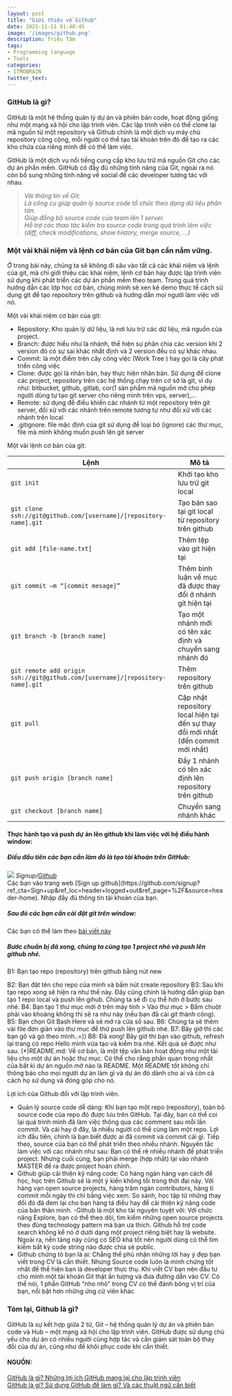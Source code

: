 ```yaml
---
layout: post
title: "Giới thiệu về Github"
date: 2021-11-11 01:48:45
image: '/images/github.png'
description: Triệu Tâm
tags:
- Programming language
- Tools
categories:
- ITMOBRAIN
twitter_text:
---
```


### GitHub là gì?
GitHub là một hệ thống quản lý dự án và phiên bản code, hoạt động giống như một mạng xã hội cho lập trình viên. Các lập trình viên có thể clone lại mã nguồn từ một repository và Github chính là một dịch vụ máy chủ repository công cộng, mỗi người có thể tạo tài khoản trên đó để tạo ra các kho chứa của riêng mình để có thể làm việc.

GitHub là một dịch vụ nổi tiếng cung cấp kho lưu trữ mã nguồn Git cho các dự án phần mềm. GitHub có đầy đủ những tính năng của Git, ngoài ra nó còn bổ sung những tính năng về social để các developer tương tác với nhau.

><cite>Vài thông tin về Git:
> <br>Là công cụ giúp quản lý source code tổ chức theo dạng dữ liệu phân tán.
> <br>Giúp đồng bộ source code của team lên 1 server.
> <br>Hỗ trợ các thao tác kiểm tra source code trong quá trình làm việc (diff, check modifications, show history, merge source, …)</cite>

### Một vài khái niệm và lệnh cơ bản của Git bạn cần nắm vững.
Ở trong bài này, chúng ta sẽ không đi sâu vào tất cả các khái niệm và lệnh của git, mà chỉ giới thiệu các khái niệm, lệnh cơ bản hay được lập trình viên sử dụng khi phát triển các dự án phần mềm theo team. Trong quá trình hướng dẫn các lớp học cơ bản, chúng mình sẽ xen kẽ demo thực tế cách sử dụng git để tạo repository trên github và hướng dẫn mọi người làm việc với nó.

Một vài khái niệm cơ bản của git:
- Repository: Kho quản lý dữ liệu, là nơi lưu trữ các dữ liệu, mã nguồn của project.
- Branch: được hiểu như là nhánh, thể hiện sự phân chia các version khi 2 version đó có sự sai khác nhất định và 2 version đều có sự khác nhau.
- Commit: là một điểm trên cây công việc (Work Tree ) hay gọi là cây phát triển công việc
- Clone: được gọi là nhân bản, hay thực hiện nhân bản. Sử dụng để clone các project, repository trên các hệ thống chạy trên cơ sở là git, ví dụ như: bitbucket, github, gitlab, cor(1 sản phẩm mã nguồn mở cho phép người dùng tự tạo git server cho riêng mình trên vps, server),… 
- Remote: sử dụng để điều khiển các nhánh từ một repository trên git server, đối xử với các nhánh trên remote tương tự như đối xử với các nhánh trên local
- .gitignore: file mặc định của git sử dụng để loại bỏ (ignore) các thư mục, file mà mình không muốn push lên git server

Một vài lệnh cơ bản của git:

| Lệnh | Mô tả |
| ------- | ----------- |
| `git init` | Khởi tạo kho lưu trữ git local |
| `git clone ssh://git@github.com/[username]/[repository-name].git` | Tạo bản sao tại git local từ repository trên github |
| `git add [file-name.txt]` | Thêm tệp vào git hiện tại |
| `git commit –m “[commit mesage]”` | Thêm bình luận về mục đã được thay đổi ở nhánh git hiện tại |
| `git branch -b [branch name]` | Tạo một nhánh mới có tên xác định và chuyển sang nhánh đó |
| `git remote add origin ssh://git@github.com/[username]/[repository-name].git` | Thêm repository trên github |
| `git pull` | Cập nhật repository local hiện tại đến sự thay đổi mới nhất (đến commit mới nhất) |
| `git push origin [branch name]` | Đẩy 1 nhánh có tên xác định lên repository trên github |
| `git checkout [branch name]` | Chuyển sang nhánh khác |

#### Thực hành tạo và push dự án lên github khi làm việc với hệ điều hành window:
##### Điều đầu tiên các bạn cần làm đó là tạo tài khoản trên GitHub:
<div class="gallery-box">
    <img src="/images/github-signup.png">
  <em>Signup/<a href="https://github.com/signup?ref_cta=Sign+up&ref_loc=header+logged+out&ref_page=%2F&source=header-home" target="_blank">Github</a></em>
</div>
Các bạn vào trang web [Sign up github](https://github.com/signup?ref_cta=Sign+up&ref_loc=header+logged+out&ref_page=%2F&source=header-home). Nhập đầy đủ thông tin tài khoản của bạn.

##### Sau đó các bạn cần cài đặt git trên window:
Các bạn có thể làm theo [bài viết này](https://openplanning.net/11707/cai-dat-git-tren-windows)

##### Bước chuẩn bị đã xong, chúng ta cùng tạo 1 project nhỏ và push lên github nhé.
B1: Bạn tạo repo (repository) trên github bằng nút new

B2: Bạn đặt tên cho repo của mình và bấm nút create repository
B3: Sau khi tạo repo xong sẽ hiện ra như thế này. Đây cũng chính là hướng dẫn giúp bạn tạo 1 repo local và push lên gihub. Chúng ta sẽ đi cụ thể hơn ở bước sau nhé. 
B4: Bạn tạo 1 thư mục mới ở trên máy tính > Vào thư mục > Bấm chuột phải vào khoảng không thì sẽ ra như này (nếu bạn đã cài git thành công).
B5: Bạn chọn Git Bash Here và sẽ mở ra cửa sổ sau.
B6: Chúng ta sẽ thêm vài file đơn giản vào thư mục để thử push lên github nhé. 
B7: Bây giờ thì các bạn gõ và gõ theo mình..=))
B8: Đã xong! Bây giờ thì bạn vào github, refresh lại trang có repo Hello mình vừa tạo và kiểm tra nhé. Kết quả sẽ được như sau.
(*)README.md: Về cơ bản, là một tệp văn bản hoạt động như một tài liệu cho một dự án hoặc thư mục. Có thể cho rằng phần quan trọng nhất của bất kì dự án nguồn mở nào là README. Một README tốt không chỉ thông báo cho mọi người dự án làm gì và dự án đó dành cho ai và còn cả cách họ sử dụng và đóng góp cho nó. 


Lợi ích của Github đối với lập trình viên.
- Quản lý source code dễ dàng:
Khi bạn tạo một repo (repository), toàn bộ source code của repo đó được lưu trên GitHub. Tại đây, bạn có thể coi lại quá trình mình đã làm việc thông qua các comment sau mỗi lần commit. Và cái hay ở đây, là nhiều người có thể cùng làm một repo.
Lợi ích đầu tiên, chính là bạn biết được ai đã commit và commit cái gì. Tiếp theo, source của bạn có thể phát triển theo nhiều nhánh. Nguyên tắc làm việc với các nhánh như sau: Bạn có thể rẽ nhiều nhánh để phát triển project. Nhưng cuối cùng, bạn phải merge (hợp nhất) lại vào nhánh MASTER để ra được project hoàn chỉnh.
- Github giúp cải thiện kỹ năng code:
Có hàng ngàn hàng vạn cách để học, học trên Github sẽ là một ý kiến không tồi trong thời đại này. Với hàng vạn open source projects, hàng trăm ngàn contributors, hàng tỉ commit mỗi ngày thì chỉ bằng việc xem. So sánh, học tập từ những thay đổi đó đã đem lại cho bạn hàng tá điều hay để cải thiện kỹ năng code của bản thân mình.
-Github là một kho tài nguyên tuyệt vời:
Với chức năng Explore, bạn có thể theo dõi, tìm kiếm những open source projects theo đúng technology pattern mà bạn ưa thích. Github hỗ trợ code search không kể nó ở dưới dạng một project riêng biệt hay là website. Ngoài ra, nền tảng này cũng có SEO khá tốt nên người dùng có thể tìm kiếm bất kỳ code string nào được chia sẻ public.
- Github chứng tỏ bạn là ai:
Chẳng thể phủ nhận những lời hay ý đẹp bạn viết trong CV là cần thiết. Nhưng Source code luôn là minh chứng tốt nhất để thể hiện bạn là developer thực thụ. Khi viết CV bạn nên đầu tư cho mình một tài khoản Git thật ấn tượng và đưa đường dẫn vào CV. Có thể nói, 1 phần GitHub “nho nhỏ” trong CV có thể đánh bóng vị trí của bạn, nổi bật hơn những ứng cử viên khác

### Tóm lại, Github là gì?	
GitHub là sự kết hợp giữa 2 từ, Git – hệ thống quản lý dự án và phiên bản code và Hub – một mạng xã hội cho lập trình viên. GitHub được sử dụng chủ yếu cho dự án có nhiều người cùng hợp tác và cần giám sát toàn bộ thay đổi của dự án, cũng như để  khôi phục code khi cần thiết.


#### NGUỒN:
[GitHub là gì? Những lợi ích GitHub mang lại cho lập trình viên](https://topdev.vn/blog/github-la-gi/)<br>
[GitHub là gì? Sử dụng GitHub để làm gì? Và các thuật ngữ cần biết](https://www.hostinger.vn/huong-dan/github-la-gi/)


